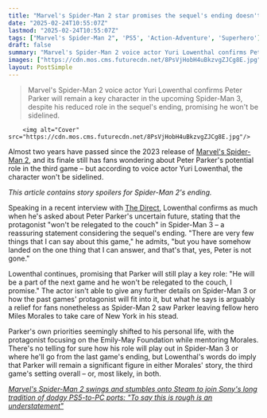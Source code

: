 ```yaml
---
title: "Marvel's Spider-Man 2 star promises the sequel's ending doesn't mean Peter Parker will be 'relegated to the couch' in Spider-Man 3"
date: "2025-02-24T10:55:07Z"
lastmod: "2025-02-24T10:55:07Z"
tags: ["Marvel's Spider-Man 2", 'PS5', 'Action-Adventure', 'Superhero']
draft: false
summary: "Marvel's Spider-Man 2 voice actor Yuri Lowenthal confirms Peter Parker will remain a key character in the upcoming Spider-Man 3, despite his reduced role in the sequel's ending, promising he won't be sidelined."
images: ["https://cdn.mos.cms.futurecdn.net/8PsVjHobH4uBkzvgZJCg8E.jpg"]
layout: PostSimple
---
```

> Marvel's Spider-Man 2 voice actor Yuri Lowenthal confirms Peter Parker will remain a key character in the upcoming Spider-Man 3, despite his reduced role in the sequel's ending, promising he won't be sidelined.


        <img alt="Cover" src="https://cdn.mos.cms.futurecdn.net/8PsVjHobH4uBkzvgZJCg8E.jpg"/>
        
Almost two years have passed since the 2023 release of [<u>Marvel's Spider-Man 2</u>](https://www.gamesradar.com/marvels-spider-man-2-guide/), and its finale still has fans wondering about Peter Parker's potential role in the third game – but according to voice actor Yuri Lowenthal, the character won't be sidelined.

*This article contains story spoilers for Spider-Man 2's ending.*

Speaking in a recent interview with [<u>The Direct</u>](https://thedirect.com/article/spider-man-3-ps5-game-story-exclusive), Lowenthal confirms as much when he's asked about Peter Parker's uncertain future, stating that the protagonist "won't be relegated to the couch" in Spider-Man 3 – a reassuring statement considering the sequel's ending. "There are very few things that I can say about this game," he admits, "but you have somehow landed on the one thing that I can answer, and that's that, yes, Peter is not gone."

Lowenthal continues, promising that Parker will still play a key role: "He will be a part of the next game and he won't be relegated to the couch, I promise." The actor isn't able to give any further details on Spider-Man 3 or how the past games' protagonist will fit into it, but what he says is arguably a relief for fans nonetheless as Spider-Man 2 saw Parker leaving fellow hero Miles Morales to take care of New York in his stead.

Parker's own priorities seemingly shifted to his personal life, with the protagonist focusing on the Emily-May Foundation while mentoring Morales. There's no telling for sure how his role will play out in Spider-Man 3 or where he'll go from the last game's ending, but Lowenthal's words do imply that Parker will remain a significant figure in either Morales' story, the third game's setting overall – or, most likely, in both.

[<u><em>Marvel's Spider-Man 2 swings and stumbles onto Steam to join Sony's long tradition of dodgy PS5-to-PC ports: "To say this is rough is an understatement"</em></u>](https://www.gamesradar.com/games/spider-man/marvels-spider-man-2-swings-and-stumbles-onto-steam-to-join-sonys-long-tradition-of-dodgy-ps5-to-pc-ports-to-say-this-is-rough-is-an-understatement/)
        